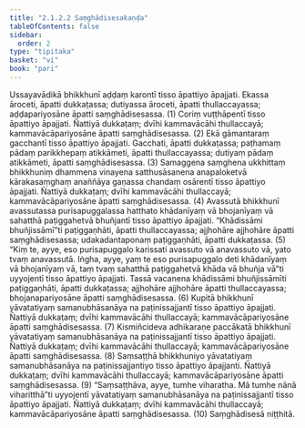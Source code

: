 ```yaml
---
title: "2.1.2.2 Saṃghādisesakaṇḍa"
tableOfContents: false
sidebar:
  order: 2
type: "tipitaka"
basket: "vi"
book: "pari"
---
```



<DynamicBreadcrumb />

<Division number="229" book="pari">

<Paragraph number="853" book="pari">
Ussayavādikā bhikkhunī aḍḍaṃ karontī tisso āpattiyo āpajjati. Ekassa āroceti, āpatti dukkaṭassa; dutiyassa āroceti, āpatti thullaccayassa; aḍḍapariyosāne āpatti saṃghādisesassa. (1)
</Paragraph>

<Paragraph number="854" book="pari">
Coriṃ vuṭṭhāpentī tisso āpattiyo āpajjati. Ñattiyā dukkaṭaṃ; dvīhi kammavācāhi thullaccayā; kammavācāpariyosāne āpatti saṃghādisesassa. (2)
</Paragraph>

<Paragraph number="855" book="pari">
Ekā gāmantaraṃ gacchantī tisso āpattiyo āpajjati. Gacchati, āpatti dukkaṭassa; paṭhamaṃ pādaṃ parikkhepaṃ atikkāmeti, āpatti thullaccayassa; dutiyaṃ pādaṃ atikkāmeti, āpatti saṃghādisesassa. (3)
</Paragraph>

<Paragraph number="856" book="pari">
Samaggena saṃghena ukkhittaṃ bhikkhuniṃ dhammena vinayena satthusāsanena anapaloketvā kārakasaṃghaṃ anaññāya gaṇassa chandaṃ osārentī tisso āpattiyo āpajjati. Ñattiyā dukkaṭaṃ; dvīhi kammavācāhi thullaccayā; kammavācāpariyosāne āpatti saṃghādisesassa. (4)
</Paragraph>

<Paragraph number="857" book="pari">
Avassutā bhikkhunī avassutassa purisapuggalassa hatthato khādanīyaṃ vā bhojanīyaṃ vā sahatthā paṭiggahetvā bhuñjantī tisso āpattiyo āpajjati. “Khādissāmi bhuñjissāmī”ti paṭiggaṇhāti, āpatti thullaccayassa; ajjhohāre ajjhohāre āpatti saṃghādisesassa; udakadantaponaṃ paṭiggaṇhāti, āpatti dukkaṭassa. (5)
</Paragraph>

<Paragraph number="858" book="pari">
“Kiṃ te, ayye, eso purisapuggalo karissati avassuto vā anavassuto vā, yato tvaṃ anavassutā. Iṅgha, ayye, yaṃ te eso purisapuggalo deti khādanīyaṃ vā bhojanīyaṃ vā, taṃ tvaṃ sahatthā paṭiggahetvā khāda vā bhuñja vā”ti uyyojentī tisso āpattiyo āpajjati. Tassā vacanena khādissāmi bhuñjissāmīti paṭiggaṇhāti, āpatti dukkaṭassa; ajjhohāre ajjhohāre āpatti thullaccayassa; bhojanapariyosāne āpatti saṃghādisesassa. (6)
</Paragraph>

<Paragraph number="859" book="pari">
Kupitā bhikkhunī yāvatatiyaṃ samanubhāsanāya na paṭinissajjantī tisso āpattiyo āpajjati. Ñattiyā dukkaṭaṃ; dvīhi kammavācāhi thullaccayā; kammavācāpariyosāne āpatti saṃghādisesassa. (7)
</Paragraph>

<Paragraph number="860" book="pari">
Kismiñcideva adhikaraṇe paccākatā bhikkhunī yāvatatiyaṃ samanubhāsanāya na paṭinissajjantī tisso āpattiyo āpajjati. Ñattiyā dukkaṭaṃ; dvīhi kammavācāhi thullaccayā; kammavācāpariyosāne āpatti saṃghādisesassa. (8)
</Paragraph>

<Paragraph number="861" book="pari">
Saṃsaṭṭhā bhikkhuniyo yāvatatiyaṃ samanubhāsanāya na paṭinissajjantiyo tisso āpattiyo āpajjanti. Ñattiyā dukkaṭaṃ; dvīhi kammavācāhi thullaccayā; kammavācāpariyosāne āpatti saṃghādisesassa. (9)
</Paragraph>

<Paragraph number="862" book="pari">
“Saṃsaṭṭhāva, ayye, tumhe viharatha. Mā tumhe nānā viharitthā”ti uyyojentī yāvatatiyaṃ samanubhāsanāya na paṭinissajjantī tisso āpattiyo āpajjati. Ñattiyā dukkaṭaṃ; dvīhi kammavācāhi thullaccayā; kammavācāpariyosāne āpatti saṃghādisesassa. (10)

</Paragraph>
</Division>

<Paragraph number="863" type="center" book="pari">
Saṃghādisesā niṭṭhitā.
</Paragraph>